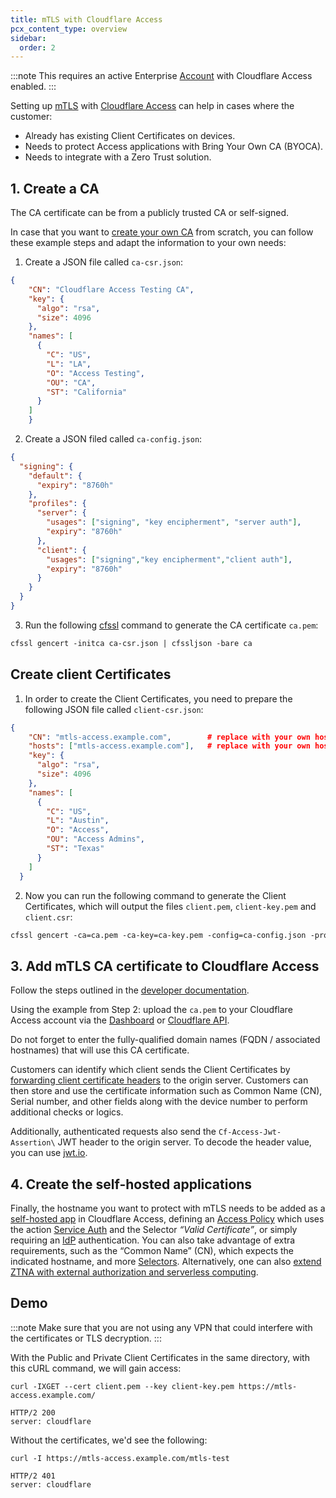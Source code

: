 ```yaml
---
title: mTLS with Cloudflare Access
pcx_content_type: overview
sidebar:
  order: 2
---
```


:::note
This requires an active Enterprise [Account](/fundamentals/setup/accounts-and-zones/#accounts) with Cloudflare Access enabled.
:::

Setting up [mTLS](/cloudflare-one/identity/devices/access-integrations/mutual-tls-authentication/) with [Cloudflare Access](/cloudflare-one/policies/access/) can help in cases where the customer:

- Already has existing Client Certificates on devices.  
- Needs to protect Access applications with Bring Your Own CA (BYOCA).  
- Needs to integrate with a Zero Trust solution.

## 1. Create a CA

The CA certificate can be from a publicly trusted CA or self-signed.

In case that you want to [create your own CA](/cloudflare-one/identity/devices/access-integrations/mutual-tls-authentication/#test-mtls-using-cloudflare-pki) from scratch, you can follow these example steps and adapt the information to your own needs:

1. Create a JSON file called `ca-csr.json`:

```json
{
    "CN": "Cloudflare Access Testing CA",
    "key": {
      "algo": "rsa",
      "size": 4096
    },
    "names": [
      {
        "C": "US",
        "L": "LA",
        "O": "Access Testing",
        "OU": "CA",
        "ST": "California"
      }
    ]
    }
```

2. Create a JSON filed called `ca-config.json`:

```json
{
  "signing": {
    "default": {
      "expiry": "8760h"
    },
    "profiles": {
      "server": {
        "usages": ["signing", "key encipherment", "server auth"],
        "expiry": "8760h"
      },
      "client": {
        "usages": ["signing","key encipherment","client auth"],
        "expiry": "8760h"
      }
    }
  }
}
```

3. Run the following [cfssl](/cloudflare-one/identity/devices/access-integrations/mutual-tls-authentication/#test-mtls-using-cloudflare-pki) command to generate the CA certificate `ca.pem`:

```txt
cfssl gencert -initca ca-csr.json | cfssljson -bare ca
```

## Create client Certificates

1. In order to create the Client Certificates, you need to prepare the following JSON file called `client-csr.json`:

```json
{
    "CN": "mtls-access.example.com",        # replace with your own hostname
    "hosts": ["mtls-access.example.com"],   # replace with your own hostname
    "key": {
      "algo": "rsa",
      "size": 4096
    },
    "names": [
      {
        "C": "US",
        "L": "Austin",
        "O": "Access",
        "OU": "Access Admins",
        "ST": "Texas"
      }
    ]
  }
  ```

2. Now you can run the following command to generate the Client Certificates, which will output the files `client.pem`, `client-key.pem` and `client.csr`:

```txt
cfssl gencert -ca=ca.pem -ca-key=ca-key.pem -config=ca-config.json -profile=client client-csr.json | cfssljson -bare client
```

## 3. Add mTLS CA certificate to Cloudflare Access

Follow the steps outlined in the [developer documentation](/cloudflare-one/identity/devices/access-integrations/mutual-tls-authentication/#add-mtls-authentication-to-your-access-configuration).

Using the example from Step 2: upload the `ca.pem` to your Cloudflare Access account via the [Dashboard](/cloudflare-one/identity/devices/access-integrations/mutual-tls-authentication/#add-mtls-authentication-to-your-access-configuration) or [Cloudflare API](/api/operations/access-mtls-authentication-add-an-mtls-certificate).

Do not forget to enter the fully-qualified domain names (FQDN / associated hostnames) that will use this CA certificate.

Customers can identify which client sends the Client Certificates by [forwarding client certificate headers](/cloudflare-one/identity/devices/access-integrations/mutual-tls-authentication/#forward-a-client-certificate) to the origin server. Customers can then store and use the certificate information such as Common Name (CN), Serial number, and other fields along with the device number to perform additional checks or logics.

Additionally, authenticated requests also send the `Cf-Access-Jwt-Assertion\` JWT header to the origin server. To decode the header value, you can use [jwt.io](https://jwt.io/).

## 4. Create the self-hosted applications

Finally, the hostname you want to protect with mTLS needs to be added as a [self-hosted app](/cloudflare-one/applications/configure-apps/self-hosted-apps/) in Cloudflare Access, defining an [Access Policy](/cloudflare-one/policies/access/) which uses the action [Service Auth](/cloudflare-one/policies/access/#service-auth) and the Selector *“Valid Certificate”*, or simply requiring an [IdP](/cloudflare-one/identity/idp-integration/) authentication. You can also take advantage of extra requirements, such as the “Common Name” (CN), which expects the indicated hostname, and more [Selectors](/cloudflare-one/policies/access/#selectors). Alternatively, one can also [extend ZTNA with external authorization and serverless computing](/reference-architecture/diagrams/sase/augment-access-with-serverless/).

## Demo

:::note
Make sure that you are not using any VPN that could interfere with the certificates or TLS decryption.
:::

With the Public and Private Client Certificates in the same directory, with this cURL command, we will gain access:

```curl
curl -IXGET --cert client.pem --key client-key.pem https://mtls-access.example.com/

HTTP/2 200 
server: cloudflare
```

Without the certificates, we'd see the following:

```curl
curl -I https://mtls-access.example.com/mtls-test

HTTP/2 401 
server: cloudflare
```